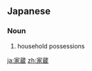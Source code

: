 ==Japanese==
{{ja-kanjitab|か|ぞう|yomi=on}}

===Noun===
{{ja-noun|かぞう}}

# household possessions

[[ja:家蔵]]
[[zh:家蔵]]
